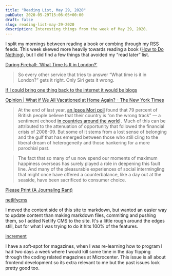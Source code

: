 ```yaml
---
title: "Reading List, May 29, 2020"
pubDate: 2020-05-29T15:06:05+00:00
draft: false
slug: reading-list-may-29-2020
description: Interesting things from the week of May 29, 2020.
---
```


I split my mornings between reading a book or combing through my RSS feeds. This week skewed more heavily towards reading a book ([How to Do Nothing](https://www.indiebound.org/book/9781612197494)), but I did find a few things that avoided my “read later” list.

[Daring Fireball: ‘What Time Is It in London?’](https://daringfireball.net/2020/05/what_time_is_it_in_london)

> So every other service that tries to answer “What time is it in London?” gets it right. Only Siri gets it wrong.

[If I could bring one thing back to the internet it would be blogs](http://tttthis.com/blog/if-i-could-bring-one-thing-back-to-the-internet-it-would-be-blogs?ref=thismodernweb.com)

[Opinion | What if We All Vacationed at Home Again? - The New York Times](https://www.nytimes.com/2020/05/23/opinion/sunday/coronavirus-travel-summer-vacation.html?action=click&module=Opinion&pgtype=Homepage)

> At the end of last year, [an Ipsos Mori poll](https://www.ipsos.com/ipsos-mori/en-uk/what-worries-world-june-2019) found that 79 percent of British people believe that their country is “on the wrong track” — a sentiment echoed [in countries around the world](https://www.ipsos.com/ipsos-mori/en-uk/majority-across-25-countries-say-their-country-wrong-track) . Much of this can be attributed to the attenuation of opportunity that followed the financial crisis of 2008-09. But some of it stems from a lost sense of belonging and the gulf that has emerged between those who still cling to the liberal dream of heterogeneity and those hankering for a more parochial past.

> The fact that so many of us now spend our moments of maximum happiness overseas has surely played a role in deepening this fault line. And many of the pleasurable experiences of social intermingling that might once have offered a counterbalance, like a day out at the seaside, have been sacrificed to consumer choice.

[Please Print (A Journaling Rant)](https://www.patrickrhone.net/please-print-a-journalling-rant/)

[netlifycms](https://www.netlifycms.org/docs/intro/)

I moved the content side of this site to markdown, but wanted an easier way to update content than making markdown files, commiting and pushing them, so I added Netlify CMS to the site. It's a little rough around the edges still, but for what I was trying to do it hits 100% of the features.

[increment](https://increment.com)

I have a soft-spot for magazines, when I was re-learning how to program I had two days a week where I would kill some time in the day flipping through the coding related magazines at Microcenter. This issue is all about frontend development so its extra relevant to me but the past issues look pretty good too.
